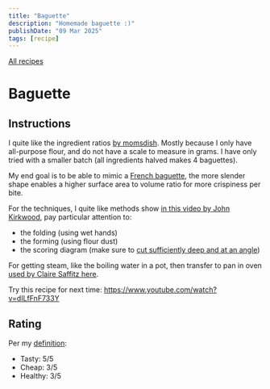 ```yaml
---
title: "Baguette"
description: "Homemade baguette :)"
publishDate: "09 Mar 2025"
tags: [recipe]
---
```


[All recipes](/tags/recipe/)

# Baguette

## Instructions

I quite like the ingredient ratios [by momsdish](https://momsdish.com/baguette). Mostly because I only have all-purpose flour, and do not have a scale to measure in grams. I have only tried with a smaller batch (all ingredients halved makes 4 baguettes).

My end goal is to be able to mimic a [French baguette](https://ca.gozney.com/cdn/shop/articles/Baguettes_Richard_Bertinet_-_Large1.jpg?v=1678459000), the more slender shape enables a higher surface area to volume ratio for more crispiness per bite.

For the techniques, I quite like methods show [in this video by John Kirkwood](https://www.youtube.com/watch?v=m08i8oXpFB0), pay particular attention to:
- the folding (using wet hands)
- the forming (using flour dust)
- the scoring diagram (make sure to [cut sufficiently deep and at an angle](https://www.reddit.com/r/Breadit/comments/1754cs7/scoring_baguettes/))

For getting steam, like the boiling water in a pot, then transfer to pan in oven [used by Claire Saffitz here](https://youtu.be/bxXZVNc4SVw?si=EDs5JU3F25HXp3ui&t=1603).

Try this recipe for next time: https://www.youtube.com/watch?v=dILfFnF733Y

## Rating

Per my [definition](/posts/life/good-food):

- Tasty: 5/5
- Cheap: 3/5
- Healthy: 3/5
